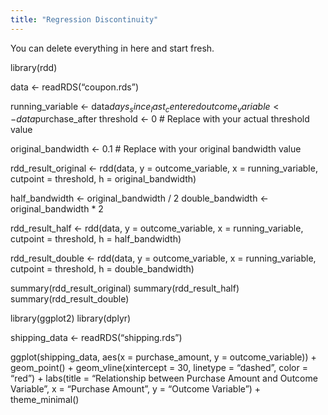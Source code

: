 ```yaml
---
title: "Regression Discontinuity"
---
```


::: callout-note
You can delete everything in here and start fresh.
:::


library(rdd)


data <- readRDS("coupon.rds")


running_variable <- data$days_since_last_centered
outcome_variable <- data$purchase_after
threshold <- 0  # Replace with your actual threshold value


original_bandwidth <- 0.1  # Replace with your original bandwidth value


rdd_result_original <- rdd(data, y = outcome_variable, x = running_variable, cutpoint = threshold, h = original_bandwidth)


half_bandwidth <- original_bandwidth / 2
double_bandwidth <- original_bandwidth * 2


rdd_result_half <- rdd(data, y = outcome_variable, x = running_variable, cutpoint = threshold, h = half_bandwidth)


rdd_result_double <- rdd(data, y = outcome_variable, x = running_variable, cutpoint = threshold, h = double_bandwidth)


summary(rdd_result_original)
summary(rdd_result_half)
summary(rdd_result_double)



library(ggplot2)
library(dplyr)

shipping_data <- readRDS("shipping.rds")


ggplot(shipping_data, aes(x = purchase_amount, y = outcome_variable)) +
  geom_point() +
  geom_vline(xintercept = 30, linetype = "dashed", color = "red") +
  labs(title = "Relationship between Purchase Amount and Outcome Variable",
       x = "Purchase Amount",
       y = "Outcome Variable") +
  theme_minimal()
